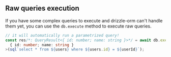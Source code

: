 ## Raw queries execution

If you have some complex queries to execute and drizzle-orm can't handle them yet, you can use the `db.execute` method to execute raw queries.

```typescript copy
// it will automatically run a parametrized query!
const res/*: QueryResult<{ id: number; name: string }>*/ = await db.execute<
  { id: number; name: string }
>(sql`select * from ${users} where ${users.id} = ${userId}`);
```
